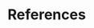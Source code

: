 # References {#references}

<!-- Automated list of references generated by Bookdown + Zotero citation keys below -->
